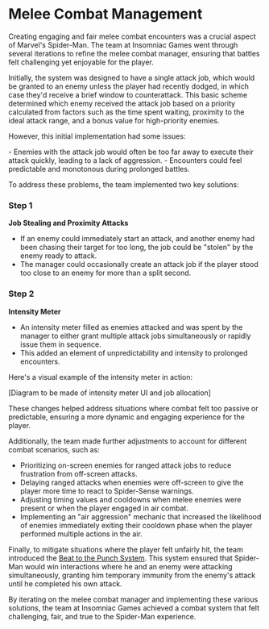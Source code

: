 
# Melee Combat Management

Creating engaging and fair melee combat encounters was a crucial aspect of Marvel's Spider-Man. The team at Insomniac Games went through several iterations to refine the melee combat manager, ensuring that battles felt challenging yet enjoyable for the player.

Initially, the system was designed to have a single attack job, which would be granted to an enemy unless the player had recently dodged, in which case they'd receive a brief window to counterattack. This basic scheme determined which enemy received the attack job based on a priority calculated from factors such as the time spent waiting, proximity to the ideal attack range, and a bonus value for high-priority enemies.

However, this initial implementation had some issues:

<Callout type="warning">
- Enemies with the attack job would often be too far away to execute their attack quickly, leading to a lack of aggression.
- Encounters could feel predictable and monotonous during prolonged battles.
</Callout>

To address these problems, the team implemented two key solutions:

<Steps>

### Step 1

**Job Stealing and Proximity Attacks**

- If an enemy could immediately start an attack, and another enemy had been chasing their target for too long, the job could be "stolen" by the enemy ready to attack.
- The manager could occasionally create an attack job if the player stood too close to an enemy for more than a split second.

</Steps>

<Steps>

### Step 2

**Intensity Meter**

- An intensity meter filled as enemies attacked and was spent by the manager to either grant multiple attack jobs simultaneously or rapidly issue them in sequence.
- This added an element of unpredictability and intensity to prolonged encounters.

</Steps>

Here's a visual example of the intensity meter in action:

[Diagram to be made of intensity meter UI and job allocation]

These changes helped address situations where combat felt too passive or predictable, ensuring a more dynamic and engaging experience for the player.

Additionally, the team made further adjustments to account for different combat scenarios, such as:

- Prioritizing on-screen enemies for ranged attack jobs to reduce frustration from off-screen attacks.
- Delaying ranged attacks when enemies were off-screen to give the player more time to react to Spider-Sense warnings.
- Adjusting timing values and cooldowns when melee enemies were present or when the player engaged in air combat.
- Implementing an "air aggression" mechanic that increased the likelihood of enemies immediately exiting their cooldown phase when the player performed multiple actions in the air.

Finally, to mitigate situations where the player felt unfairly hit, the team introduced the [Beat to the Punch System](/combat-iteration/beat-to-the-punch-system). This system ensured that Spider-Man would win interactions where he and an enemy were attacking simultaneously, granting him temporary immunity from the enemy's attack until he completed his own attack.

By iterating on the melee combat manager and implementing these various solutions, the team at Insomniac Games achieved a combat system that felt challenging, fair, and true to the Spider-Man experience.
